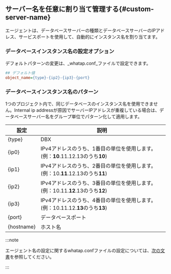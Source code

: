## サーバー名を任意に割り当て管理する{#custom-server-name}

エージェントは、データベースサーバーの種類とデータベースサーバーのIPアドレス、サービスポートを使用して、自動的にインスタンス名を割り当てます。

### データベースインスタンス名の設定オプション

デフォルトパターンの変更は、_whatap.conf_ファイルで設定できます。

```ini title='whatap.conf'
## デフォルト値
object_name={type}-{ip2}-{ip3}-{port}
```

### データベースインスタンス名のパターン

1つのプロジェクト内で、同じデータベースのインスタンス名を使用できません。Internal ip addressが原因でサーバーIPアドレスが重複している場合は、データベースサーバー名をグループ単位でパターン化して適用します。

| 設定         | 説明                                                                        |
| ---------- | ------------------------------------------------------------------------- |
| {type}     | DBX                                                                       |
| {ip0}      | IPv4アドレスのうち、1番目の単位を使用します。(例：**10**.11.12.13のうち**10**)                     |
| {ip1}      | IPv4アドレスのうち、2番目の単位を使用します。(例：10.**11**.12.13のうち**11**)                     |
| {ip2}      | IPv4アドレスのうち、3番目の単位を使用します。(例：10.11.**12**.13のうち**12**)                     |
| {ip3}      | IPv4アドレスのうち、4番目の単位を使用します。(例：10.11.12.**13**のうち**13**)                     |
| {port}     | データベースポート                                                                 |
| {hostname} | ホスト名                                                                      |

:::note

エージェント名の設定に関するwhatap.confファイルの設定については、[次の文書](agent-naming)を参照してください。

:::
